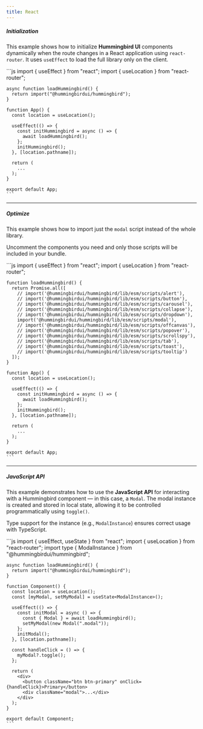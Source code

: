 ```yaml
---
title: React
---
```


##### Initialization

This example shows how to initialize **Hummingbird UI** components dynamically when the route changes in a React application using `react-router`. It uses `useEffect` to load the full library only on the client.

<Example>
  <div slot="code">
    ```js
    import { useEffect } from "react";
    import { useLocation } from "react-router";

    async function loadHummingbird() {
      return import("@hummingbirdui/hummingbird");
    }

    function App() {
      const location = useLocation();

      useEffect(() => {
        const initHummingbird = async () => {
          await loadHummingbird();
        };
        initHummingbird();
      }, [location.pathname]);

      return (
        ...
      );
    }

    export default App;
    ```

  </div>
</Example>

---

##### Optimize

This example shows how to import just the `modal` script instead of the whole library.

Uncomment the components you need and only those scripts will be included in your bundle.

<Example>
  <div slot="code">
    ```js
    import { useEffect } from "react";
    import { useLocation } from "react-router";

    function loadHummingbird() {
      return Promise.all([
        // import('@hummingbirdui/hummingbird/lib/esm/scripts/alert'),
        // import('@hummingbirdui/hummingbird/lib/esm/scripts/button'),
        // import('@hummingbirdui/hummingbird/lib/esm/scripts/carousel'),
        // import('@hummingbirdui/hummingbird/lib/esm/scripts/collapse'),
        // import('@hummingbirdui/hummingbird/lib/esm/scripts/dropdown'),
        import('@hummingbirdui/hummingbird/lib/esm/scripts/modal'),
        // import('@hummingbirdui/hummingbird/lib/esm/scripts/offcanvas'),
        // import('@hummingbirdui/hummingbird/lib/esm/scripts/popover'),
        // import('@hummingbirdui/hummingbird/lib/esm/scripts/scrollspy'),
        // import('@hummingbirdui/hummingbird/lib/esm/scripts/tab'),
        // import('@hummingbirdui/hummingbird/lib/esm/scripts/toast'),
        // import('@hummingbirdui/hummingbird/lib/esm/scripts/tooltip')
      ]);
    }

    function App() {
      const location = useLocation();

      useEffect(() => {
        const initHummingbird = async () => {
          await loadHummingbird();
        };
        initHummingbird();
      }, [location.pathname]);

      return (
        ...
      );
    }

    export default App;
    ```

  </div>
</Example>

---

##### JavaScript API

This example demonstrates how to use the **JavaScript API** for interacting with a Hummingbird component — in this case, a `Modal`. The modal instance is created and stored in local state, allowing it to be controlled programmatically using `toggle()`.

Type support for the instance (e.g., `ModalInstance`) ensures correct usage with TypeScript.

<Example>
  <div slot="code">
    ```js
    import { useEffect, useState } from "react";
    import { useLocation } from "react-router";
    import type { ModalInstance } from "@hummingbirdui/hummingbird";

    async function loadHummingbird() {
      return import("@hummingbirdui/hummingbird");
    }

    function Component() {
      const location = useLocation();
      const [myModal, setMyModal] = useState<ModalInstance>();

      useEffect(() => {
        const initModal = async () => {
          const { Modal } = await loadHummingbird();
          setMyModal(new Modal(".modal"));
        };
        initModal();
      }, [location.pathname]);

      const handleClick = () => {
        myModal?.toggle();
      };

      return (
        <div>
          <button className="btn btn-primary" onClick={handleClick}>Primary</button>
          <div className="modal">...</div>
        </div>
      );
    }

    export default Component;
    ```

  </div>
</Example>
